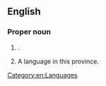 ==English==
{{wikipedia}}

===Proper noun===
{{en-proper noun}}

# {{place|en|province|c/Indonesia}}.
# A language in this province.

[[Category:en:Languages]]